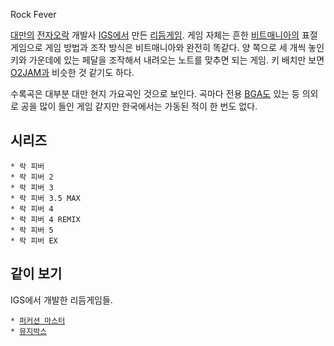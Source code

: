 Rock Fever

[[대만]]의 [[전자오락]] 개발사 [[IGS]]에서 만든 [[리듬게임]]. 게임 자체는 흔한 [[비트매니아]]의 표절 게임으로 게임 방법과 조작 방식은 비트매니아와 완전히 똑같다. 양 쪽으로 세 개씩 놓인 키와 가운데에 있는 페달을 조작해서 내려오는 노트를 맞추면 되는 게임. 키 배치만 보면 [[O2JAM]]과 비슷한 것 같기도 하다.

수록곡은 대부분 대만 현지 가요곡인 것으로 보인다. 곡마다 전용 [[BGA]]도 있는 등 의외로 공을 많이 들인 게임 같지만 한국에서는 가동된 적이 한 번도 없다.

== 시리즈 ==
 * 락 피버
 * 락 피버 2
 * 락 피버 3
 * 락 피버 3.5 MAX
 * 락 피버 4
 * 락 피버 4 REMIX
 * 락 피버 5
 * 락 피버 EX

== 같이 보기 ==
IGS에서 개발한 리듬게임들.
 * [[퍼커션 마스터]]
 * [[뮤지박스]]

